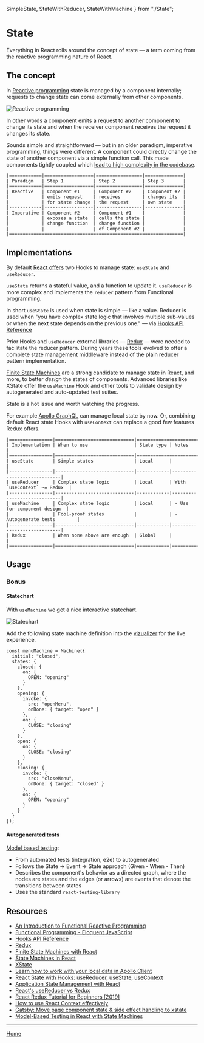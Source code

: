 
  SimpleState,
  StateWithReducer,
  StateWithMachine
} from "./State";

<Meta title="State" component={State} />

# State

Everything in React rolls around the concept of state &mdash; a term coming from the reactive programming nature of React.

## The concept

In [Reactive programming](https://blog.danlew.net/2017/07/27/an-introduction-to-functional-reactive-programming/) state is managed by a component internally; requests to change state can come externally from other components.

![Reactive programming](/slide04-thumb.png)

In other words a component emits a request to another component to change its state and when the receiver component receives the request it changes its state.

Sounds simple and straightforward &mdash; but in an older paradigm, imperative programming, things were different. A component could directly change the state of another component via a simple function call. This made components tightly coupled which [lead to high complexity in the codebase](https://eloquentjavascript.net/1st_edition/chapter6.html).

```
|============|==================|=================|==============|
| Paradigm   | Step 1           | Step 2          | Step 3       |
|============|==================|=================|==============|
| Reactive   | Component #1     | Component #2    | Component #2 |
|            | emits request    | receives        | changes its  |
|            | for state change | the request     | own state    |
|------------|------------------|-----------------|--------------|
| Imperative | Component #2     | Component #1    |              |
|            | exposes a state  | calls the state |              |
|            | change function  | change function |              |
|            |                  | of Component #2 |              |
|================================================================|
```

## Implementations

By default [React offers](https://reactjs.org/docs/hooks-reference.html) two Hooks to manage state: `useState` and `useReducer`.

`useState` returns a stateful value, and a function to update it. `useReducer` is more complex and implements the `reducer` pattern from Functional programming.

In short `useState` is used when state is simple &mdash; like a value. Reducer is used when "you have complex state logic that involves multiple sub-values or when the next state depends on the previous one." &mdash; via [Hooks API Reference](https://reactjs.org/docs/hooks-reference.html)

Prior Hooks and `useReducer` external libraries &mdash; [Redux](https://redux.js.org/) &mdash; were needed to facilitate the reducer pattern. During years these tools evolved to offer a complete state management middleware instead of the plain reducer pattern implementation.

[Finite State Machines](https://css-tricks.com/finite-state-machines-with-react/) are a strong candidate to manage state in React, and more, to better _design_ the states of components. Advanced libraries like XState offer the `useMachine` Hook and other tools to validate design by autogenerated and auto-updated test suites.

State is a hot issue and worth watching the progress.

For example [Apollo GraphQL](https://www.apollographql.com/docs/react/essentials/local-state/) can manage local state by now. Or, combining default React state Hooks with `useContext` can replace a good few features Redux offers.

```
|================|=============================|===========================================
| Implementation | When to use                 | State type | Notes                       |
|================|=============================|===========================================
| useState       | Simple states               | Local      |                             |
|----------------|-----------------------------|------------|-----------------------------|
| useReducer     | Complex state logic         | Local      | With `useContext` ~= Redux  |
|----------------|-----------------------------|------------|-----------------------------|
| useMachine     | Complex state logic         | Local      | - Use for component design  |
|                | Fool-proof states           |            | - Autogenerate tests        |
|----------------|-----------------------------|------------|-----------------------------|
| Redux          | When none above are enough  | Global     |                             |
|================|=============================|============|=============================|
```

## Usage

<Preview>
  <Story name="Simple state with useState">
    <SimpleState />
  </Story>
</Preview>

<Preview>
  <Story name="Sequential state with useReducer">
    <StateWithReducer />
  </Story>
</Preview>

<Preview>
  <Story name="Sequential state with useMachine">
    <StateWithMachine />
  </Story>
</Preview>

### Bonus

#### Statechart

With `useMachine` we get a nice interactive statechart.

![Statechart](/state-machine-viz.jpg)

Add the following state machine definition into the [vizualizer](https://xstate.js.org/viz/) for the live experience.

```
const menuMachine = Machine({
  initial: "closed",
  states: {
	closed: {
	  on: {
		OPEN: "opening"
	  }
	},
	opening: {
	  invoke: {
		src: "openMenu",
		onDone: { target: "open" }
	  },
	  on: {
		CLOSE: "closing"
	  }
	},
	open: {
	  on: {
		CLOSE: "closing"
	  }
	},
	closing: {
	  invoke: {
		src: "closeMenu",
		onDone: { target: "closed" }
	  },
	  on: {
		OPEN: "opening"
	  }
	}
  }
});
```

#### Autogenerated tests

[Model based testing](https://css-tricks.com/model-based-testing-in-react-with-state-machines/):

- From automated tests (integration, e2e) to autogenerated
- Follows the State &rarr; Event &rarr; State approach (Given - When - Then)
- Describes the component's behavior as a directed graph, where the nodes are states and the edges (or arrows) are events that denote the transitions between states
- Uses the standard `react-testing-library`

## Resources

- [An Introduction to Functional Reactive Programming](https://blog.danlew.net/2017/07/27/an-introduction-to-functional-reactive-programming/)
- [Functional Programming - Eloquent JavaScript](https://eloquentjavascript.net/1st_edition/chapter6.html)
- [Hooks API Reference](https://reactjs.org/docs/hooks-reference.html)
- [Redux](https://redux.js.org/)
- [Finite State Machines with React](https://css-tricks.com/finite-state-machines-with-react/)
- [State Machines in React](https://gedd.ski/post/state-machines-in-react/)
- [XState](https://xstate.js.org/docs/)
- [Learn how to work with your local data in Apollo Client](https://www.apollographql.com/docs/react/essentials/local-state/)
- [React State with Hooks: useReducer, useState, useContext](https://www.robinwieruch.de/react-state-usereducer-usestate-usecontext/)
- [Application State Management with React](https://kentcdodds.com/blog/application-state-management-with-react)
- [React's useReducer vs Redux](https://www.robinwieruch.de/redux-vs-usereducer/)
- [React Redux Tutorial for Beginners [2019]](https://www.robinwieruch.de/react-redux-tutorial/)
- [How to use React Context effectively](https://kentcdodds.com/blog/how-to-use-react-context-effectively)
- [Gatsby: Move page component state & side effect handling to xstate](https://github.com/gatsbyjs/gatsby/pull/11897)
- [Model-Based Testing in React with State Machines](https://css-tricks.com/model-based-testing-in-react-with-state-machines/)

---

[Home](./?path=/docs/home--storybookdocsonly)
